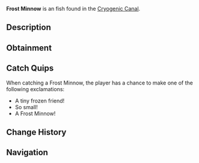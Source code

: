 {{FishInfobox
|image          = Frost Minnow.png
|rarity         = Uncommon
|sea            = First Sea
|location       = [[Cryogenic Canal]]
|sublocation    = 
|sources        = Fishing Rod
|radar_location = 
|xp             = 85
|weather        = 
|time           = Day
|season         = Winter
|bait           = Worm
|base_weight    = 1.6
|base_value     = 150
|weight_range   = 0.8
|base_chance    = 65
|base_resil     = 70
}}
'''Frost Minnow''' is an {{Rarity|Uncommon}} fish found in the [[Cryogenic Canal]].

== Description ==
{{Description|A tiny, silver fish with faint ice-like patterns on its scales.|Bestiary Entry}}

== Obtainment ==
{{Description|Found in the shallow waters of Cryogenic Canal.|Bestiary Hint}}
{{Fish Availability|
Cryogenic Canal
|top_rods      = 
Free Spirit Rod\202222.62\26943.83;
Azure Of Lagoon\199627.51\29918.35;
Trident Rod\196172.18\21608.89;
Leviathan's Fang Rod\195256.75\29673.74;
No-Life Rod\187077.94\30687.01;
Training Rod\168518.52\42504.9;
Flimsy Rod\121895.8\24489.5;
Resourceful Rod\166071.09\21001.32;
Nocturnal Rod\125964.49\91900.59;
Firefly Rod\184595.4\35770.73;
Adventurer's Rod\171021.15\32717.79;
Verdant Shear Rod\177124.7\26027.94;
Blazebringer Rod\174717.55\27656.04;
Zeus Rod\173471.9\25956.3;
Depthseeker Rod\172207.77\23772.25;
Challenger's Rod\171991.08\27892.42;
Avalanche Rod\169876.6\21313.62;
Volcanic Rod\169390.79\19698.03;
Seraphic Rod\164280.92\30450.01;
Rod Of The Depths\162590.48\25260.59;
Rod Of The Forgotten Fang\161554.06\27807.65;
Rod Of The Exalted One\154073.04\23726.88;
Ethereal Prism Rod\152104.69\0;
Astralhook Rod\150161.01\0;
Steady Rod\79637.09\10836.29
|recommended   = Trident Rod
}}

== Catch Quips ==
When catching a Frost Minnow, the player has a chance to make one of the following exclamations:
* A tiny frozen friend!
* So small!
* A Frost Minnow!

== Change History ==
{{Change History|{{subst:Current Version}}}}

== Navigation ==
{{Fish Navbox|Cryogenic Canal}}
